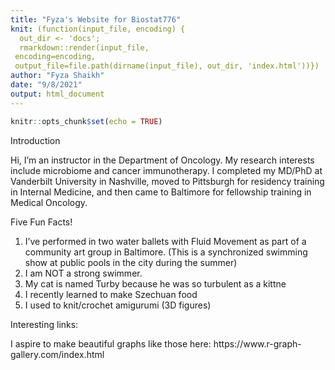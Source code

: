 ```yaml
---
title: "Fyza's Website for Biostat776"
knit: (function(input_file, encoding) {
  out_dir <- 'docs';
  rmarkdown::render(input_file,
 encoding=encoding,
 output_file=file.path(dirname(input_file), out_dir, 'index.html'))})
author: "Fyza Shaikh"
date: "9/8/2021"
output: html_document
---
```


```r
knitr::opts_chunk$set(echo = TRUE)
```

Introduction

Hi, I'm an instructor in the Department of Oncology. My research interests include microbiome and cancer immunotherapy. I completed my MD/PhD at Vanderbilt University in Nashville, moved to Pittsburgh for residency training in Internal Medicine, and then came to Baltimore for fellowship training in Medical Oncology.



Five Fun Facts!

1. I've performed in two water ballets with Fluid Movement as part of a community art group in Baltimore. (This is a synchronized swimming show at public pools in the city during the summer)
2. I am NOT a strong swimmer. 
3. My cat is named Turby because he was so turbulent as a kittne
4. I recently learned to make Szechuan food
5. I used to knit/crochet amigurumi (3D figures)


Interesting links:

I aspire to make beautiful graphs like those here:
https://www.r-graph-gallery.com/index.html


```r

```



```r

```


